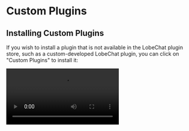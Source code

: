 # Custom Plugins

## Installing Custom Plugins

If you wish to install a plugin that is not available in the LobeChat plugin store, such as a custom-developed LobeChat plugin, you can click on "Custom Plugins" to install it:

<Video src="https://github.com/lobehub/lobe-chat/assets/28616219/034a328c-8465-4499-8f93-fdcdb03343cd" />

In addition, LobeChat's plugin mechanism is compatible with ChatGPT plugins, so you can easily install corresponding ChatGPT plugins.

If you want to try installing custom plugins on your own, you can use the following links to try:

- `Custom Lobe Plugin` Mock Credit Card: https://lobe-plugin-mock-credit-card.vercel.app/manifest.json
- `ChatGPT Plugin` Access Links: https://www.accesslinks.ai/.well-known/ai-plugin.json

![image](https://github.com/lobehub/lobe-chat/assets/28616219/bb9cd00f-b20c-4d7b-9c60-b921d350e319) ![image](https://github.com/lobehub/lobe-chat/assets/28616219/bdeb678e-6502-4667-86b1-504221ee7ded)

## Developing Custom Plugins

If you wish to develop a LobeChat plugin on your own, feel free to refer to the [Plugin Development Guide](/en/usage/plugins/development) to expand the possibilities of your AI assistant!
